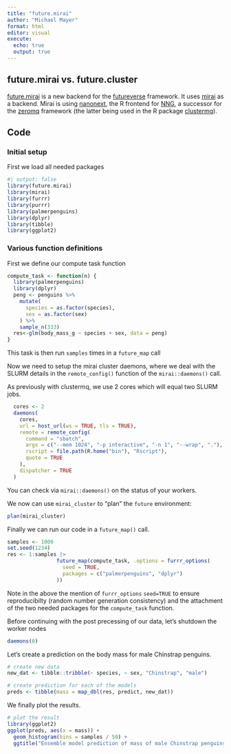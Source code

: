 ```yaml
---
title: "future.mirai"
author: "Michael Mayer"
format: html
editor: visual
execute:
  echo: true
  output: true
---
```


## future.mirai vs. future.cluster

[future.mirai](https://future.mirai.futureverse.org/) is a new backend for the [futureverse](https://www.futureverse.org/) framework. It uses [mirai](https://shikokuchuo.net/mirai/) as a backend. Mirai is using [nanonext](https://shikokuchuo.net/nanonext/), the R frontend for [NNG](https://nng.nanomsg.org/), a successor for the [zeromq](https://zeromq.org/) framework (the latter being used in the R package [clustermq](https://mschubert.github.io/clustermq/index.html)).

## Code

### Initial setup

First we load all needed packages

```r
#| output: false
library(future.mirai)
library(mirai)
library(furrr)
library(purrr)
library(palmerpenguins)
library(dplyr)
library(tibble)
library(ggplot2)
```

### Various function definitions

First we define our compute task function

```r
compute_task <- function(n) {
  library(palmerpenguins)
  library(dplyr)
  peng <- penguins %>% 
    mutate(
      species = as.factor(species),
      sex = as.factor(sex)
    ) %>% 
    sample_n(333)
  res<-glm(body_mass_g ~ species + sex, data = peng)
}
```

This task is then run `samples` times in a `future_map` call

Now we need to setup the mirai cluster daemons, where we deal with the SLURM details in the `remote_config()` function of the `mirai::daemons()` call.

As previously with clustermq, we use 2 cores which will equal two SLURM jobs.

```r
  cores <- 2
  daemons(
    cores,
    url = host_url(ws = TRUE, tls = TRUE),
    remote = remote_config(
      command = "sbatch",
      args = c("--mem 1024", "-p interactive", "-n 1", "--wrap", "."),
      rscript = file.path(R.home("bin"), "Rscript"),
      quote = TRUE
    ),
    dispatcher = TRUE
  )
```

You can check via `mirai::daemons()` on the status of your workers.

We now can use `mirai_cluster` to "plan" the `future` environment:

```r
plan(mirai_cluster)
```

Finally we can run our code in a `future_map()` call.

```r
samples <- 1000
set.seed(1234)
res <- 1:samples |>
                future_map(compute_task, .options = furrr_options(
                  seed = TRUE,
                  packages = c("palmerpenguins", "dplyr")
                ))
```

Note in the above the mention of `furrr_options` `seed=TRUE` to ensure reproducibilty (random number generation consistency) and the attachment of the two needed packages for the `compute_task` function.

Before continuing with the post precessing of our data, let's shutdown the worker nodes

```r
daemons(0)
```

Let's create a prediction on the body mass for male Chinstrap penguins.

```r
# create new data
new_dat <- tibble::tribble(~ species, ~ sex, "Chinstrap", "male")

# create prediction for each of the models
preds <- tibble(mass = map_dbl(res, predict, new_dat))
```

We finally plot the results.

```r
# plot the result
library(ggplot2)
ggplot(preds, aes(x = mass)) +
  geom_histogram(bins = samples / 50) +
  ggtitle("Ensemble model prediction of mass of male Chinstrap penguins")
```
